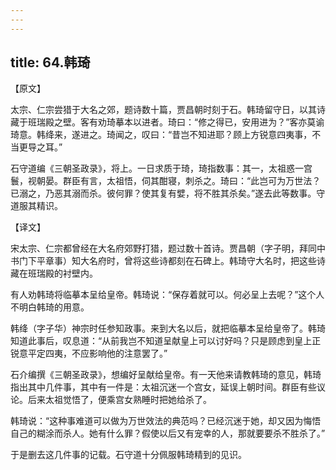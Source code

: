 ```yaml
---
---
---
```

title: 64.韩琦
---



【原文】

太宗、仁宗尝猎于大名之郊，题诗数十篇，贾昌朝时刻于石。韩琦留守日，以其诗藏于班瑞殿之壁。客有劝琦摹本以进者。琦曰：“修之得已，安用进为？”客亦莫谕琦意。韩绛来，遂进之。琦闻之，叹曰：“昔岂不知进耶？顾上方锐意四夷事，不当更导之耳。”

石守道编《三朝圣政录》，将上。一日求质于琦，琦指数事：其一，太祖惑一宫鬟，视朝晏。群臣有言，太祖悟，伺其酣寝，刺杀之。琦曰：“此岂可为万世法？已溺之，乃恶其溺而杀。彼何罪？使其复有嬖，将不胜其杀矣。”遂去此等数事。守道服其精识。

【译文】

宋太宗、仁宗都曾经在大名府郊野打猎，题过数十首诗。贾昌朝（字子明，拜同中书门下平章事）知大名府时，曾将这些诗都刻在石碑上。韩琦守大名时，把这些诗藏在班瑞殿的衬壁内。

有人劝韩琦将临摹本呈给皇帝。韩琦说：“保存着就可以。何必呈上去呢？”这个人不明白韩琦的用意。

韩绛（字子华）神宗时任参知政事。来到大名以后，就把临摹本呈给皇帝了。韩琦知道此事后，叹息道：“从前我岂不知道呈献皇上可以讨好吗？只是顾虑到皇上正锐意平定四夷，不应影响他的注意罢了。”

石介编撰《三朝圣政录》，想编好呈献给皇帝。有一天他来请教韩琦的意见，韩琦指出其中几件事，其中有一件是：太祖沉迷一个宫女，延误上朝时间。群臣有些议论。后来太祖觉悟了，便乘宫女熟睡时把她给杀了。

韩琦说：“这种事难道可以做为万世效法的典范吗？已经沉迷于她，却又因为悔悟自己的糊涂而杀人。她有什么罪？假使以后又有宠幸的人，那就要要杀不胜杀了。”

于是删去这几件事的记载。石守道十分佩服韩琦精到的见识。